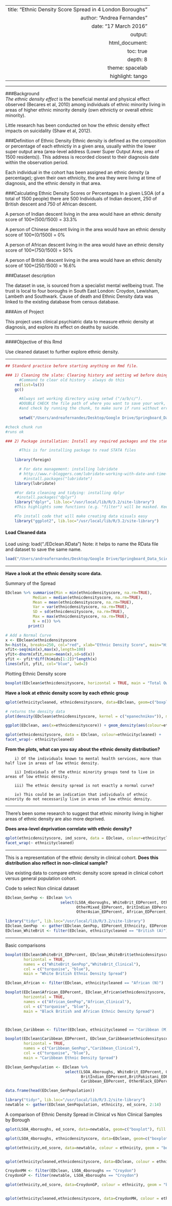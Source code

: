 
---
    title: "Ethnic Density Score Spread in 4 London Boroughs"
    author: "Andrea Fernandes"
    date: "17 March 2016"
    output:
        html_document:
          toc: true
          depth: 8
          theme: spacelab
          highlight: tango
---

******

###Background  
_The ethnic density effect_ is the beneficial mental and physical effect observed (Becares et al, 2010) among individuals of ethnic minority living in areas of higher ethnic minority density (own ethnictiy or overall ethnic minority).   
  
Little research has been conducted on how the ethnic density effect impacts on suicidality (Shaw et al, 2012). 

###Definition of Ethnic Density
Ethnic density is defined as the composition or percentage of each ethnictiy in a given area, usually within the lower super output area (area-level address (Lower Super Output Area; area of 1500 residents)).  This address is recorded closest to their diagnosis date within the observation period.   

Each individual in the cohort has been assigned an ethnic density (a percentage); given their own ethnicity, the area they were living at time of diagnosis, and the ethnic density in that area.


###Calculating Ethnic Density Scores or Percentages
In a given LSOA (of a total of 1500 people) there are 500 Individuals of Indian descent, 250 of British descent and 750 of African descent.  
  
A person of Indian descent living in the area would have an ethnic density score of 100*(500/1500) = 33.3%  
  
A person of Chinese descent living in the area would have an ethnic density score of 100*(0/1500) = 0%  
  
A person of African descent living in the area would have an ethnic density score of 100*(750/1500) = 50%  
  
A person of British descent living in the area would have an ethnic density score of 100*(250/1500) = 16.6%    


###Dataset description

The dataset in use, is sourced from a specialist mental wellbeing trust. The trust is local to four boroughs in South East London: Croydon, Lewisham, Lambeth and Southwark. Cause of death and Ethnic Density data was linked to the existing database from census database. 


###Aim of Project

This project uses clinical psychiatric data to measure ethnic density at diagnosis, and explore its effect on deaths by suicide.   

******

####Objective of this Rmd  
  
Use cleaned dataset to further explore ethnic density.     
  
******

```r
## Standard practice before starting anything on Rmd file. 

### 1) Cleaning the slate: Clearing history and setting wd before doing anything. 
      #Command to clear old history - always do this
    rm(list=ls())
    gc()
```




```r
      #Always set working directory using setwd ("/a/b/c/").
      #DOUBLE CHECK the file path of where you want to save your work,
      #and check by running the chunk, to make sure if runs without errors.
      
      setwd("/Users/andreafernandes/Desktop/Google Drive/Springboard_Data_Science_Course_2016/RLearning_Springboard_ProjectED/R_Springboard/Rmd_files_and_output/")

#check chunk run
#runs ok
```





```r
### 2) Package installation: Install any required packages and the standard ones

      #This is for installing package to read STATA files
    
    library(foreign)
```




```r
      # For date management: installing lubridate
      # http://www.r-bloggers.com/lubridate-working-with-date-and-time-in-r/
        #install.packages("lubridate")
    library(lubridate)
```



```r
    #For data cleaning and tidying: installing dplyr
     #install.packages("dplyr")
    library("dplyr", lib.loc="/usr/local/lib/R/3.2/site-library")
    #This highlights some functions (e.g. "filter") will be masked. Keep in mind when doing a filter later. 
```


      
```r
    #To install code that will make creating data visuals easy
    library("ggplot2", lib.loc="/usr/local/lib/R/3.2/site-library")
```




#### Load Cleaned data
Load using: load("./EDclean.RData")
Note: it helps to name the RData file and dataset to save the same name.
```r
load("/Users/andreafernandes/Desktop/Google Drive/Springboard_Data_Science_Course_2016/RLearning_Springboard_ProjectED/R_Springboard/Rmd_files_and_output/EDclean.RData")
```

------



**Have a look at the ethnic density score data.**  

Summary of the Spread  
```r
EDclean %>% summarise(Min = min(ethnicdensityscore, na.rm=TRUE),
            Median = median(ethnicdensityscore, na.rm=TRUE),
            Mean = mean(ethnicdensityscore, na.rm=TRUE),
            Var = var(ethnicdensityscore, na.rm=TRUE),
            SD = sd(ethnicdensityscore, na.rm=TRUE),
            Max = max(ethnicdensityscore, na.rm=TRUE),
            N = n()) %>%
          print()
```

```r
# Add a Normal Curve
x <- EDclean$ethnicdensityscore
h<-hist(x, breaks=250, col="red", xlab="Ethnic Density Score", main="Histogram with Normal Curve")
xfit<-seq(min(x),max(x),length=100)
yfit<-dnorm(xfit,mean=mean(x),sd=sd(x))
yfit <- yfit*diff(h$mids[1:2])*length(x)
lines(xfit, yfit, col="blue", lwd=2) 
```


Plotting Ethnic Density score   
```r
boxplot(EDclean$ethnicdensityscore, horizontal = TRUE, main = "Total Own-group Ethnic Density Spread")
```


**Have a look at ethnic density score by each ethnic group**
```r
qplot(ethnicitycleaned, ethnicdensityscore, data=EDclean, geom=c("boxplot"), main="Ethnic Density Spread by Ethnicity", xlab=" ") + theme(axis.text.x = element_text(angle = 90, hjust = 1)) + coord_flip()
```

```r
# returns the density data
plot(density(EDclean$ethnicdensityscore, kernel = c("epanechnikov")), main="EthnicDensity Density Plot") 

ggplot(EDclean, aes(x=ethnicdensityscore)) + geom_density(aes(colour=ethnicitycleaned), alpha=1)
```


```r
qplot(ethnicdensityscore, data = EDclean, colour=ethnicitycleaned) +
facet_wrap(~ ethnicitycleaned)
```

**From the plots, what can you say about the ethnic density distribution?**

        i) Of the individuals known to mental health services, more than half live in areas of low ethnic density. 

        ii) Individuals of the ethnic minority groups tend to live in areas of low ethnic density.
        
        iii) The ethnic density spread is not exactly a normal curve? 
        
        iv) This could be an indication that individuals of ethnic minority do not necessarily live in areas of low ethnic density.


------



There's been some research to suggest that ethnic minority living in higher areas of ethnic density are also more deprived.

**Does area-level deprivation correlate with ethnic density?**

```r
qplot(ethnicdensityscore, imd_score, data = EDclean, colour=ethnicitycleaned) +
facet_wrap(~ ethnicitycleaned)

```


  
------  
  


This is a representation of the ethnic density in clinical cohort. **Does this distribution also reflect in non-clinical sample?**

Use existing data to compare ethnic density score spread in clinical cohort versus general population cohort.

Code to select Non clinical dataset
```r

EDclean_GenPop <- EDclean %>% 
                        select(LSOA_4boroughs, WhiteBrit_EDPercent, OtherWhite_EDPercent, WhiteBlackCarib_EDPercent, WhiteAsian_EDPercent,
                               OtherMixed_EDPercent, BritIndian_EDPercent,BritPakistani_EDPercent, BritBangladeshi_EDPercent, BritChinese_EDPercent,
                               OtherAsian_EDPercent, African_EDPercent, Caribbean_EDPercent, OtherBlack_EDPercent)

```

```r
library("tidyr", lib.loc="/usr/local/lib/R/3.2/site-library")
EDclean_GenPop  <- gather(EDclean_GenPop, EDPercent_Ethnicity, EDPercent, 2:14)
EDclean_WhiteBrit <- filter(EDclean, ethnicitycleaned == "British (A)")
```


  
------



Basic comparisons
```r
boxplot(EDclean$WhiteBrit_EDPercent, EDclean_WhiteBrit$ethnicdensityscore, 
        horizontal = TRUE, 
        names = c("WhiteBrit_GenPop","WhiteBrit_Clinical"),
        col = c("turquoise", "blue"),
        main = "White British Ethnic Density Spread")

EDclean_African <- filter(EDclean, ethnicitycleaned == "African (N)")

boxplot(EDclean$African_EDPercent, EDclean_African$ethnicdensityscore, 
        horizontal = TRUE, 
        names = c("African_GenPop","African_Clinical"),
        col = c("turquoise", "blue"),
        main = "Black British and African Ethnic Density Spread")



EDclean_Caribbean <- filter(EDclean, ethnicitycleaned == "Caribbean (M)")

boxplot(EDclean$Caribbean_EDPercent, EDclean_Caribbean$ethnicdensityscore, 
        horizontal = TRUE, 
        names = c("Caribbean_GenPop","Caribbean_Clinical"),
        col = c("turquoise", "blue"),
        main = "Caribbean Ethnic Density Spread")
```



```r
EDclean_GenPopulation <- EDclean %>% 
                          select(LSOA_4boroughs, WhiteBrit_EDPercent, OtherWhite_EDPercent, WhiteBlackCarib_EDPercent, WhiteAsian_EDPercent, OtherMixed_EDPercent, 
                                 BritIndian_EDPercent,BritPakistani_EDPercent, BritBangladeshi_EDPercent, BritChinese_EDPercent, OtherAsian_EDPercent, African_EDPercent, 
                                 Caribbean_EDPercent, OtherBlack_EDPercent)

data.frame(head(EDclean_GenPopulation))

library("tidyr", lib.loc="/usr/local/lib/R/3.2/site-library")
newtable <- gather(EDclean_GenPopulation, ethnicity, ed_score, 2:14)
```


A comparison of Ethnic Density Spread in Clinical vs Non Clinical Samples by Borough

```r
qplot(LSOA_4boroughs, ed_score, data=newtable, geom=c("boxplot"), fill = ethnicity, main="SLAM Clinical Ethnic Density Spread by Borough", ylab="Ethnic Density scores", xlab=" ") + theme(axis.text.x = element_text(angle = 360, hjust = 1)) + coord_flip()

qplot(LSOA_4boroughs, ethnicdensityscore, data=EDclean, geom=c("boxplot"), fill = ethnicitycleaned, main="SLAM Clinical Ethnic Density Spread by Borough", ylab="Ethnic Density scores", xlab=" ") + theme(axis.text.x = element_text(angle = 360, hjust = 1)) + coord_flip()

```

```r

qplot(ethnicity,ed_score, data=newtable, colour = ethnicity, geom = "boxplot") + facet_wrap(~ LSOA_4boroughs) + theme(axis.text.x = element_text(angle = 60, hjust = 1))


qplot(ethnicitycleaned,ethnicdensityscore, data=EDclean, colour = ethnicitycleaned, geom = "boxplot") + facet_wrap(~ LSOA_4boroughs) + theme(axis.text.x = element_text(angle = 60, hjust = 1))

```


```r

CroydonMH <- filter(EDclean, LSOA_4boroughs == "Croydon")
CroydonGP <- filter(newtable, LSOA_4boroughs == "Croydon")

qplot(ethnicity,ed_score, data=CroydonGP, colour = ethnicity, geom = "boxplot") + theme(axis.text.x = element_text(angle = 60, hjust = 1))


qplot(ethnicitycleaned,ethnicdensityscore, data=CroydonMH, colour = ethnicitycleaned, geom = "boxplot") + theme(axis.text.x = element_text(angle = 60, hjust = 1))
```
